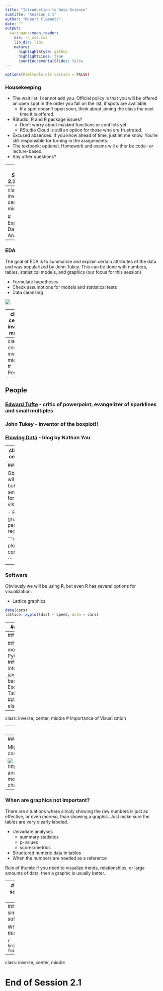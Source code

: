 ```yaml
---
title: "Introduction to Data Science"
subtitle: "Session 2.1"
author: "Robert Clements"
date: ""
output:
  xaringan::moon_reader:
    css: rc_css.css
    lib_dir: libs
    nature:
      highlightStyle: github
      highlightLines: true
      countIncrementalSlides: false
---
```


```r
options(htmltools.dir.version = FALSE)
```

### Housekeeping

- The wait list: I cannot add you. Official policy is that you will be offered an open spot in the order you fall on the list, if spots are available.
  + If a spot doesn't open soon, think about joining the class the next time it is offered.
- RStudio, R and R package issues?
  + Don't worry about masked functions or conflicts yet.
  + RStudio Cloud is still an option for those who are frustrated.
- Excused absences: if you know ahead of time, just let me know. You're still responsible for turning in the assignments.
- The textbook: optional. Homework and exams will either be code- or lecture-based.
- Any other questions?

---
### Session 2.1 Outline

- Exploratory Data Analysis definition
- People in Visualization
- Software for Visualization
- Importance of Visualization

---
class: inverse, center, middle

# Exploratory Data Analysis

---
### EDA

The goal of EDA is to summarise and explain certain attributes of the data and was popularized by John Tukey. This can be done with numbers, tables, statistical models, and graphics (our focus for this session).

- Formulate hypotheses
- Check assumptions for models and statistical tests
- Data cleansing

![](pics/tukey.jpg)

---
class: center, inverse, middle

## "The simple graph has brought more information to the data analyst's mind than any other device." ~~Robert Clements~~ John Tukey

---
class: center, inverse, middle
# People
---
## People

### [Edward Tufte](https://www.edwardtufte.com/tufte/) - critic of powerpoint, evangelizer of sparklines and small multiples

### John Tukey - inventor of the boxplot!!

### [Flowing Data](http://flowingdata.com/) - blog by Nathan Yau

---
class: inverse, center, middle

# Software?

---
### Software

Obviously we will be using R, but even R has several options for visualization:

- Base R graphics (no packages required)

```r
data(cars)
plot(cars$speed, cars$dist)

```
---
### Software

Obviously we will be using R, but even R has several options for visualization:

- Lattice graphics

```r
data(cars)
lattice::xyplot(dist ~ speed, data = cars)
```

---
### Software

Obviously we will be using R, but even R has several options for visualization:

- ggplot2 graphics

```r
library(ggplot2)
data(cars)
ggplot(cars, aes(x = speed, y = dist)) + geom_point()
```

---
## Others?

### A bunch more in R
### Python libraries
### D3 - interactive javascript-based
### Excel 
### Tableau/Spotfire
### What else??

---
class: inverse, center, middle
# Importance of Visualization

---
## Challenger disaster

Before the launch, Morton Thiokol and other engineers attempted to postpone the launch. They provided tables and charts, like the one below, as evidence that the O-Rings may fail. NASA wasn't convinced.

![](pics/chart_junk.gif)
http://www.stat.ucla.edu/~vlew/stat10/archival/FA00/handouts/graph110.html
---
### Challenger disaster

Might graphics like this be more convincing?

![](pics/challenger_scatter.jpg)
http://visualjournalism.com/representation-and-misrepresentation-tufte-and-the-morton-thiokol-engineers-on-the-challenger/2011/03/23/

---
### When are graphics not important?

There are situations where simply showing the raw numbers is just as effective, or even moreso, than showing a graphic. Just make sure the tables are very clearly labeled.

- Univariate analyses
  + summary statistics
  + p-values
  + scores/metrics
- Structured numeric data in tables
- When the numbers are needed as a reference

Rule of thumb: if you need to visualize trends, relationships, or large amounts of data, then a graphic is usually better.

---
### Why do data scientists hate pie charts?

```r
hmlss <- data.frame(substance = c('alcohol', 'cocaine', 'heroin'), homeless = c(.49, .28, .23), housed = c(.30, .38, .32))

hmlss_l <- tidyr::gather(hmlss, key = housing, value = value, homeless, housed)

ggplot(hmlss_l, aes(x="", y=value, fill=substance)) + 
  geom_bar(width = 1, stat = "identity") +
  coord_polar("y", start=0) +
  facet_wrap(~housing)
```
---
### Sometimes a simple table is sufficient

What's wrong with this?

```r
knitr::kable(hmlss, format = "html")
```

---
class: inverse, center, middle

# End of Session 2.1
